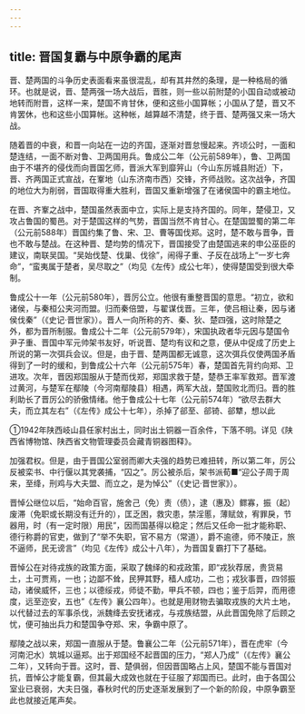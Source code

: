 ```yaml
---
---
---
```

title: 晋国复霸与中原争霸的尾声
---



晋、楚两国的斗争历史表面看来虽很混乱，却有其井然的条理，是一种格局的循环。也就是说，晋、楚两强一场大战后，晋胜，则一些以前附楚的小国自动或被动地转而附晋，这样一来，楚国不肯甘休，便和这些小国算帐；小国从了楚，晋又不肯罢休，也和这些小国算帐。这种帐，越算越不清楚，终于晋、楚两强又来一场大战。

随着晋的中衰，和晋一向站在一边的齐国，逐渐对晋怠慢起来。齐顷公时，一面和楚连结，一面不断对鲁、卫两国用兵。鲁成公二年（公元前589年），鲁、卫两国由于不堪齐的侵伐而向晋国乞师，晋派大军到靡笄山（今山东厉城县附近）下，晋、齐两国正式宣战，在鞌地（山东济南市西）交锋，齐师战败。这次战争，齐国的地位大为削弱，晋国取得重大胜利，晋国又重新增强了在诸侯国中的霸主地位。

在晋、齐鞌之战中，楚国虽然表面中立，实际上是支持齐国的。同年，楚侵卫，又攻占鲁国的蜀邑。对于楚国这样的气势，晋国当然不肯甘心。在楚国盟蜀的第二年（公元前588年）晋国约集了鲁、宋、卫、曹等国伐郑。这时，楚不敢与晋争，晋也不敢与楚战。在这种晋、楚均势的情况下，晋国接受了由楚国逃来的申公巫臣的建议，南联吴国。“吴始伐楚、伐巢、伐徐”，闹得子重、子反在战场上“一岁七奔命”，“蛮夷属于楚者，吴尽取之”（均见《左传》成公七年），使得楚国受到很大牵制。

鲁成公十一年（公元前580年），晋厉公立。他很有重整晋国的意思。“初立，欲和诸侯，与秦桓公夹河而盟。归而秦倍盟，与翟谋伐晋。三年，使吕相让秦，因与诸侯伐秦”（《史记·晋世家》）。晋人一向所称的齐、秦、狄、楚四强，这时除楚之外，都为晋所制服。鲁成公十二年（公元前579年），宋国执政者华元因与楚国令尹子重、晋国中军元帅架书友好，听说晋、楚均有议和之意，便从中促成了历史上所说的第一次弭兵会议。但是，由于晋、楚两国都无诚意，这次弭兵仅使两国矛盾得到了一时的缓和，到鲁成公十六年（公元前575年）春，楚国首先背约向郑、卫进攻。次年，晋因郑国服从于楚而伐郑，郑国求救于楚，楚恭王率军救郑。晋军渡过黄河，与楚军在鄢陵（今河南鄢陵县）相遇，两军大战，楚国败北而归。晋的胜利助长了晋厉公的骄傲情绪。他于鲁成公十七年（公元前574年）“欲尽去群大夫，而立其左右”（《左传》成公十七年），杀掉了郤至、郤锜、郤犨，想以此

①1942年陕西岐山县任家村出土，同时出土铜器一百余件，下落不明。详见《陕西省博物馆、陕西省文物管理委员会藏青铜器图释》。

加强君权。但是，由于晋国公室弱而卿大夫强的趋势已难扭转，所以第二年，厉公反被栾书、中行偃以其党袭捕，“囚之”。厉公被杀后，架书派荀■“迎公子周于周来，至绛，刑鸡与大夫盟、而立之，是为悼公”（《史记·晋世家》）。

晋悼公继位以后，“始命百官，施舍己（免）责（债），逮（惠及）鳏寡，振（起）废滞（免职或长期没有迁升的），匡乏困，救灾患，禁淫慝，薄赋敛，宥罪戾，节器用，时（有一定时限）用民”，因而国基得以稳定；然后又任命一批才能称职、德行称爵的官吏，做到了“举不失职，官不易方（常道），爵不逾德，师不陵正，旅不逼师，民无谤言”（均见《左传》成公十八年），为晋国复霸打下了基础。

晋悼公在对待戎族的政策方面，采取了魏绎的和戎政策，即“戎狄荐居，贵货易土，土可贾焉，一也；边鄙不耸，民狎其野，穑人成功，二也；戎狄事晋，四邻振动，诸侯威怀，三也；以德绥戎，师徒不勤，甲兵不顿，四也；鉴于后羿，而用德度，远至迩安，五也”《左传》襄公四年）。也就是用财物去骗取戎族的大片土地，以代替过去的军事杀伐，派魏绛去安抚诸戎，与戎族结盟，从此晋国免除了后顾之忧，便可抽出兵力和楚国争夺郑、宋，争霸中原了。

鄢陵之战以来，郑国一直服从于楚。鲁襄公二年（公元前571年），晋在虎牢（今河南汜水）筑城以逼郑。出于郑国经不起晋国的压力，“郑人乃成”（《左传》襄公二年），又转向于晋。这时，晋、楚俱弱，但因晋国略占上风，楚国不能与晋国对抗，晋悼公才能复霸，但其最大成效也就在于征服了郑国而已。此时，由于各国公室业已衰弱，大夫日强，春秋时代的历史逐渐发展到了一个新的阶段，中原争霸至此也就接近尾声矣。